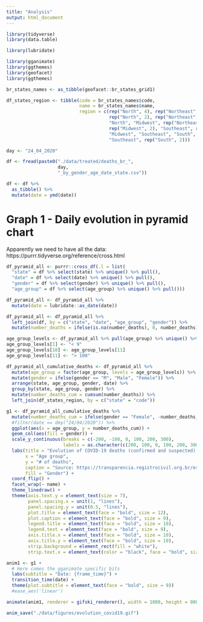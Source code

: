 ```yaml
---
title: "Analysis"
output: html_document
---
```


```r
library(tidyverse)
library(data.table)

library(lubridate)

library(gganimate)
library(ggthemes)
library(geofacet)
library(ggthemes)
```

```r
br_states_names <- as_tibble(geofacet::br_states_grid1)

df_states_region <- tibble(code = br_states_names$code,
                           name = br_states_names$name,
                           region = c(rep("North", 4), rep("Northeast", 2),
                                      rep("North", 2), rep("Northeast", 3),
                                      "North", "Midwest", rep("Northeast", 2),
                                      rep("Midwest", 2), "Southeast", rep("Northeast", 2),
                                      "Midwest", "Southeast", "South", "Southeast",
                                      "Southeast", rep("South", 2)))
```

```r
day <- "24_04_2020"

df <- fread(paste0("./data/treated/deaths_br_", 
                   day,
                   "_by_gender_age_date_state.csv"))
```

```r
df <- df %>% 
  as_tibble() %>% 
  mutate(date = ymd(date))
```

# Graph 1 - Daily evolution in pyramid chart

Apparently we need to have all the data: 
https://purrr.tidyverse.org/reference/cross.html

```r
df_pyramid_all <- purrr::cross_df(.l = list(
  "state" = df %>% select(state) %>% unique() %>% pull(),
  "date" = df %>% select(date) %>% unique() %>% pull(),
  "gender" = df %>% select(gender) %>% unique() %>% pull(),
  "age_group" = df %>% select(age_group) %>% unique() %>% pull()))

df_pyramid_all <- df_pyramid_all %>% 
  mutate(date = lubridate::as_date(date))
```

```r
df_pyramid_all <- df_pyramid_all %>% 
  left_join(df, by = c("state", "date", "age_group", "gender")) %>% 
  mutate(number_deaths = ifelse(is.na(number_deaths), 0, number_deaths))
```

```r
age_group_levels <- df_pyramid_all %>% pull(age_group) %>% unique() %>% sort()
age_group_levels[1] <- "< 9"
age_group_levels[10] <- age_group_levels[11]
age_group_levels[11] <- "> 100"

df_pyramid_all_cumulative_deaths <- df_pyramid_all %>% 
  mutate(age_group = factor(age_group, levels = age_group_levels)) %>% 
  mutate(gender = ifelse(gender == "M", "Male", "Female")) %>% 
  arrange(state, age_group, gender, date) %>% 
  group_by(state, age_group, gender) %>% 
  mutate(number_deaths_cum = cumsum(number_deaths)) %>% 
  left_join(df_states_region, by = c("state" = "code"))
```

```r
g1 <- df_pyramid_all_cumulative_deaths %>% 
  mutate(number_deaths_cum = ifelse(gender == "Female", -number_deaths_cum, number_deaths_cum)) %>% 
  #filter(date == dmy("24/04/2020")) %>% 
  ggplot(aes(x = age_group, y = number_deaths_cum)) +
  geom_col(aes(fill = gender)) +
  scale_y_continuous(breaks = c(-200, -100, 0, 100, 200, 300),
                     labels = as.character(c(200, 100, 0, 100, 200, 300))) +
  labs(title = "Evolution of COVID-19 deaths (confirmed and suspected) across brazilian states - by gender and age group",
       x = "Age group", 
       y = "# of deaths",
       caption = "Source: https://transparencia.registrocivil.org.br/especial-covid\nVis: @estevaovilela with ggplot2",
       fill = "Gender") +
  coord_flip() +
  facet_wrap(~ name) +
  theme_linedraw() +
  theme(axis.text.y = element_text(size = 7),
        panel.spacing.x = unit(1, "lines"),
        panel.spacing.y = unit(0.5, "lines"),
        plot.title = element_text(face = "bold", size = 12),
        plot.caption = element_text(face = "bold", size = 9),
        legend.title = element_text(face = "bold", size = 10),
        legend.text = element_text(face = "bold", size = 9),
        axis.title.x = element_text(face = "bold", size = 10),
        axis.title.y = element_text(face = "bold", size = 10),
        strip.background = element_rect(fill = "white"),
        strip.text.x = element_text(color = "black", face = "bold", size = 9))

anim1 <- g1 +
  # Here comes the gganimate specific bits
  labs(subtitle = "Date: {frame_time}") +
  transition_time(date) +
  theme(plot.subtitle = element_text(face = "bold", size = 9))
  #ease_aes('linear')

animate(anim1, renderer = gifski_renderer(), width = 1000, height = 800)

anim_save("./data/figures/evolution_covid19.gif")
```
